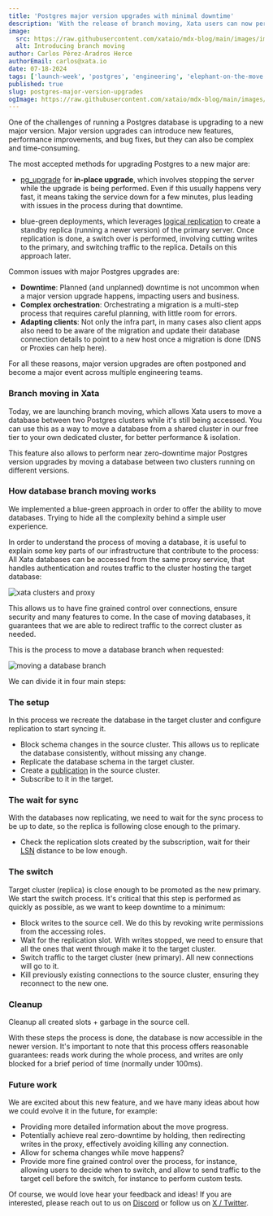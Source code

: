 ```yaml
---
title: 'Postgres major version upgrades with minimal downtime'
description: 'With the release of branch moving, Xata users can now perform postgres major version upgrades with minimal downtime. This article explains how the feature was implemented'
image:
  src: https://raw.githubusercontent.com/xataio/mdx-blog/main/images/images/postgresql-dedicated-clusters-beta/dedicated-clusters.jpg
  alt: Introducing branch moving
author: Carlos Pérez-Aradros Herce
authorEmail: carlos@xata.io
date: 07-18-2024
tags: ['launch-week', 'postgres', 'engineering', 'elephant-on-the-move']
published: true
slug: postgres-major-version-upgrades
ogImage: https://raw.githubusercontent.com/xataio/mdx-blog/main/images/images/postgresql-dedicated-clusters-beta/dedicated-clusters.jpg
---
```


One of the challenges of running a Postgres database is upgrading to a new major version. Major version
upgrades can introduce new features, performance improvements, and bug fixes, but they can also be complex
and time-consuming.

The most accepted methods for upgrading Postgres to a new major are:

- [pg_upgrade](https://www.postgresql.org/docs/current/pgupgrade.html) for **in-place upgrade**, which involves stopping the server while
  the upgrade is being performed. Even if this usually happens very fast, it means taking the service down for a few minutes, plus leading
  with issues in the process during that downtime.

- blue-green deployments, which leverages [logical replication](https://www.postgresql.org/docs/current/logical-replication.html) to create
  a standby replica (running a newer version) of the primary server. Once replication is done, a switch over is performed, involving
  cutting writes to the primary, and switching traffic to the replica. Details on this approach later.

Common issues with major Postgres upgrades are:

- **Downtime**: Planned (and unplanned) downtime is not uncommon when a major version upgrade happens, impacting users and business.
- **Complex orchestration**: Orchestrating a migration is a multi-step process that requires careful planning, with little room
  for errors.
- **Adapting clients**: Not only the infra part, in many cases also client apps also need to be aware of the migration and update their
  database connection details to point to a new host once a migration is done (DNS or Proxies can help here).

For all these reasons, major version upgrades are often postponed and become a major event across multiple engineering teams.

### Branch moving in Xata

Today, we are launching branch moving, which allows Xata users to move a database between two Postgres clusters while it's still being
accessed. You can use this as a way to move a database from a shared cluster in our free tier to your own dedicated cluster, for better
performance & isolation.

This feature also allows to perform near zero-downtime major Postgres version upgrades by moving a database between two clusters running
on different versions.

### How database branch moving works

We implemented a blue-green approach in order to offer the ability to move databases. Trying to hide all the complexity behind a simple
user experience.

In order to understand the process of moving a database, it is useful to explain some key parts of our infrastructure that contribute
to the process: All Xata databases can be accessed from the same proxy service, that handles authentication and routes traffic to the
cluster hosting the target database:

![xata clusters and proxy](/images/branch-moving-arch.png)

This allows us to have fine grained control over connections, ensure security and many features to come. In the case of moving databases,
it guarantees that we are able to redirect traffic to the correct cluster as needed.

This is the process to move a database branch when requested:

![moving a database branch](/images/branch-moving-process.png)

We can divide it in four main steps:

### The setup

In this process we recreate the database in the target cluster and configure replication to start syncing it.

- Block schema changes in the source cluster. This allows us to replicate the database consistently, without missing any change.
- Replicate the database schema in the target cluster.
- Create a [publication](https://www.postgresql.org/docs/current/logical-replication-publication.html) in the source cluster.
- Subscribe to it in the target.

### The wait for sync

With the databases now replicating, we need to wait for the sync process to be up to date, so the replica is following close enough to
the primary.

- Check the replication slots created by the subscription, wait for their [LSN](https://www.postgresql.org/docs/current/datatype-pg-lsn.html)
  distance to be low enough.

### The switch

Target cluster (replica) is close enough to be promoted as the new primary. We start the switch process. It's critical that this step
is performed as quickly as possible, as we want to keep downtime to a minimum:

- Block writes to the source cell. We do this by revoking write permissions from the accessing roles.
- Wait for the replication slot. With writes stopped, we need to ensure that all the ones that went through make it to the target cluster.
- Switch traffic to the target cluster (new primary). All new connections will go to it.
- Kill previously existing connections to the source cluster, ensuring they reconnect to the new one.

### Cleanup

Cleanup all created slots + garbage in the source cell.

With these steps the process is done, the database is now accessible in the newer version. It's important to note that this process offers
reasonable guarantees: reads work during the whole process, and writes are only blocked for a brief period of time (normally under 100ms).

### Future work

We are excited about this new feature, and we have many ideas about how we could evolve it in the future, for example:

- Providing more detailed information about the move progress.
- Potentially achieve real zero-downtime by holding, then redirecting writes in the proxy, effectively avoiding killing any connection.
- Allow for schema changes while move happens?
- Provide more fine grained control over the process, for instance, allowing users to decide when to switch, and allow to send traffic to the target
  cell before the switch, for instance to perform custom tests.

Of course, we would love hear your feedback and ideas! If you are interested, please reach out to us on [Discord](https://xata.io/discord) or
follow us on [X / Twitter](https://twitter.com/xata).
